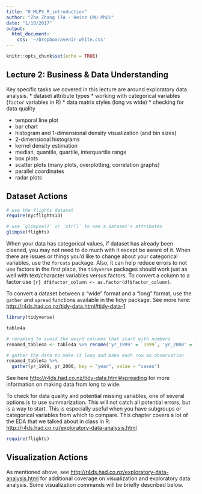 ```yaml
---
title: "0_MLPS_R_introduction"
author: "Zhe Zhang (TA - Heinz CMU PhD)"
date: "1/19/2017"
output: 
  html_document:
    css: '~/Dropbox/avenir-white.css'
---
```


```r
knitr::opts_chunk$set(echo = TRUE)
```

## Lecture 2: Business & Data Understanding

Key specific tasks we covered in this lecture are around exploratory data analysis.
* dataset attribute types
* working with categorical variables (`factor` variables in R)
* data matrix styles (long vs wide)
* checking for data quality 

* temporal line plot
* bar chart
* histogram and 1-dimensional density visualization (and bin sizes)
* 2-dimensional histograms
* kernel density estimation
* median, quantile, quartile, interquartile range
* box plots
* scatter plots (many plots, overplotting, correlation graphs)
* parallel coordinates
* radar plots

## Dataset Actions

```r
# use the flights dataset
require(nycflights13)

# use `glimpse()` or `str()` to see a dataset's attributes
glimpse(flights)
```

When your data has categorical values, if dataset has already been cleaned, you may not need to do much with it except be aware of it. When there are issues or things you'd like to change about your categorical variables, use the `forcats` package. Also, it can help reduce errors to not use factors in the first place, the `tidyverse` packages should work just as well with text/character variables versus factors. To convert a column to a factor use `{r} df$factor_column <- as.factor(df$factor_column)`.

To convert a dataset between a "wide" format and a "long" format, use the `gather` and `spread` functions available in the tidyr package. See more here: <http://r4ds.had.co.nz/tidy-data.html#tidy-data-1>

```r
library(tidyverse)

table4a

# renaming to avoid the weird columns that start with numbers
renamed_table4a <- table4a %>% rename('yr_1999' = `1999`, 'yr_2000' = `2000`)

# gather the data to make it long and make each row an observation
renamed_table4a %>% 
  gather(yr_1999, yr_2000, key = "year", value = "cases")
```

See here <http://r4ds.had.co.nz/tidy-data.html#spreading> for more information on making data from long to wide.

To check for data quality and potential missing variables, one of several options is to use summarization. This will not catch all potential errors, but is a way to start. This is especially useful when you have subgroups or categorical variables from which to compare. This chapter covers a lot of the EDA that we talked about in class in R: <http://r4ds.had.co.nz/exploratory-data-analysis.html>

```r
require(flights)


```
## Visualization Actions

As mentioned above, see <http://r4ds.had.co.nz/exploratory-data-analysis.html> for additional coverage on visualization and exploratory data analysis. Some visualization commands will be briefly described below.

```r

```

